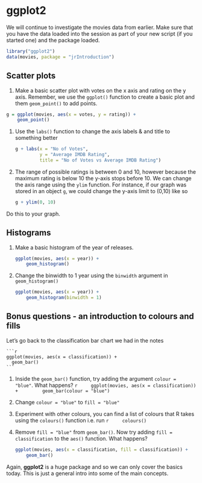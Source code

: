# ggplot2

We will continue to investigate the movies data from earlier. Make sure that you have the data loaded into the session as part of your new script (if you started one) and the package loaded.

```r
library("ggplot2")
data(movies, package = "jrIntroduction")
```

## Scatter plots

(1) Make a basic scatter plot with votes on the x axis and rating on the y axis. Remember, we use the `ggplot()` function to create a basic plot and them `geom_point()` to add points.

```r
g = ggplot(movies, aes(x = votes, y = rating)) + 
    geom_point()
```

(1) Use the `labs()` function to change the axis labels & and title to something better

    ```r
    g + labs(x = "No of Votes", 
             y = "Average IMDB Rating", 
             title = "No of Votes vs Average IMDB Rating")
    ```

(1) The range of possible ratings is between 0 and 10, however because the maximum rating is below 10 the y-axis stops before 10. We can change the axis range using the `ylim` function. For instance, if our graph was stored in an object `g`, we could change the y-axis limit to (0,10) like so 

    ```r
    g + ylim(0, 10)
    ```
    
Do this to your graph.

## Histograms

(1) Make a basic histogram of the year of releases. 

    ```r
    ggplot(movies, aes(x = year)) +
        geom_histogram()
    ```
    
(1) Change the binwidth to 1 year using the `binwidth` argument in `geom_histogram()`

    ```r
    ggplot(movies, aes(x = year)) + 
        geom_histogram(binwidth = 1)
    ```
    
## Bonus questions - an introduction to colours and fills

Let's go back to the classification bar chart we had in the notes

    ```r
    ggplot(movies, aes(x = classification)) + 
      geom_bar()
    ```
    
(1) Inside the `geom_bar()` function, try adding the argument `colour = "blue"`. What happens?
    ```r
    ggplot(movies, aes(x = classification)) +
        geom_bar(colour = "blue")
    ```
    
(1) Change `colour = "blue"` to `fill = "blue"`

(1) Experiment with other colours, you can find a list of colours that R takes using the `colours()` function i.e. run 
    ```r
    colours()
    ```

(1) Remove `fill = "blue"` from `geom_bar()`. Now try adding `fill = classification` to the `aes()` function. What happens?
    
    ```r
    ggplot(movies, aes(x = classification, fill = classification)) +
        geom_bar()
    ```
    
Again, **ggplot2** is a huge package and so we can only cover the basics today. This is just a general intro into some of the main concepts.